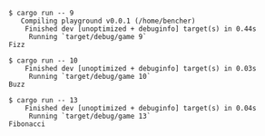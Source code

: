 ```
$ cargo run -- 9
   Compiling playground v0.0.1 (/home/bencher)
    Finished dev [unoptimized + debuginfo] target(s) in 0.44s
     Running `target/debug/game 9`
Fizz
```

```
$ cargo run -- 10
    Finished dev [unoptimized + debuginfo] target(s) in 0.03s
     Running `target/debug/game 10`
Buzz
```

```
$ cargo run -- 13
    Finished dev [unoptimized + debuginfo] target(s) in 0.04s
     Running `target/debug/game 13`
Fibonacci
```
